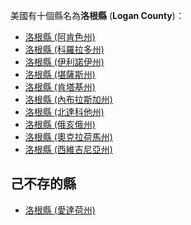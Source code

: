 美國有十個縣名為'''洛根縣''' ('''Logan County''')：
* [[洛根縣_(阿肯色州)|洛根縣 (阿肯色州)]]
* [[洛根縣_(科羅拉多州)|洛根縣 (科羅拉多州)]]
* [[洛根縣_(伊利諾伊州)|洛根縣 (伊利諾伊州)]]
* [[洛根縣_(堪薩斯州)|洛根縣 (堪薩斯州)]]
* [[洛根縣_(肯塔基州)|洛根縣 (肯塔基州)]]
* [[洛根縣_(內布拉斯加州)|洛根縣 (內布拉斯加州)]]
* [[洛根縣_(北達科他州)|洛根縣 (北達科他州)]]
* [[洛根縣_(俄亥俄州)|洛根縣 (俄亥俄州)]]
* [[洛根縣_(奧克拉荷馬州)|洛根縣 (奧克拉荷馬州)]]
* [[洛根縣_(西維吉尼亞州)|洛根縣 (西維吉尼亞州)]]

== 己不存的縣 ==
* [[洛根縣_(愛達荷州)|洛根縣 (愛達荷州)]]
{{disambig|L洛根縣|Cat=三字县名消歧义}}